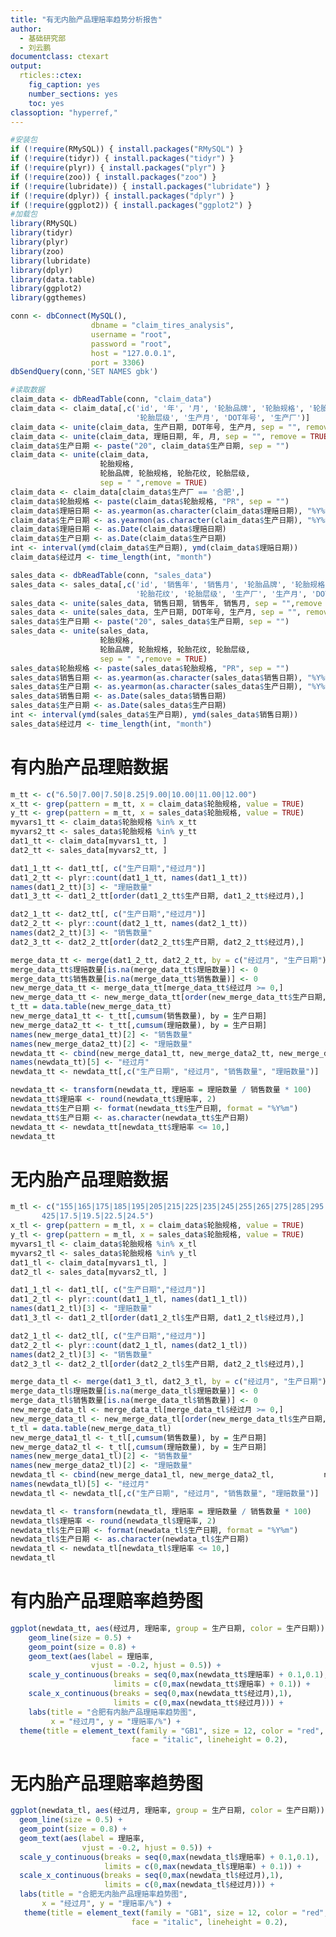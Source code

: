 ```yaml
---
title: "有无内胎产品理赔率趋势分析报告"
author:
  - 基础研究部
  - 刘云鹏
documentclass: ctexart
output:
  rticles::ctex:
    fig_caption: yes
    number_sections: yes
    toc: yes
classoption: "hyperref,"
---
```


```r
#安装包
if (!require(RMySQL)) { install.packages("RMySQL") }
if (!require(tidyr)) { install.packages("tidyr") }
if (!require(plyr)) { install.packages("plyr") }
if (!require(zoo)) { install.packages("zoo") }
if (!require(lubridate)) { install.packages("lubridate") }
if (!require(dplyr)) { install.packages("dplyr") }
if (!require(ggplot2)) { install.packages("ggplot2") }
#加载包
library(RMySQL)
library(tidyr)
library(plyr)
library(zoo)
library(lubridate)
library(dplyr)
library(data.table)
library(ggplot2)
library(ggthemes)
```

```r
conn <- dbConnect(MySQL(), 
                  dbname = "claim_tires_analysis",
                  username = "root",
                  password = "root",
                  host = "127.0.0.1",
                  port = 3306)
dbSendQuery(conn,'SET NAMES gbk')
```

```r

#读取数据
claim_data <- dbReadTable(conn, "claim_data")
claim_data <- claim_data[,c('id', '年', '月', '轮胎品牌', '轮胎规格', '轮胎花纹',
                            '轮胎层级', '生产月', 'DOT年号', '生产厂')]
claim_data <- unite(claim_data, 生产日期, DOT年号, 生产月, sep = "", remove = TRUE)
claim_data <- unite(claim_data, 理赔日期, 年, 月, sep = "", remove = TRUE)
claim_data$生产日期 <- paste("20", claim_data$生产日期, sep = "")
claim_data <- unite(claim_data, 
                    轮胎规格,
                    轮胎品牌, 轮胎规格, 轮胎花纹, 轮胎层级,
                    sep = " ",remove = TRUE)
claim_data <- claim_data[claim_data$生产厂 == '合肥',] 
claim_data$轮胎规格 <- paste(claim_data$轮胎规格, "PR", sep = "")
claim_data$理赔日期 <- as.yearmon(as.character(claim_data$理赔日期), "%Y%m")
claim_data$生产日期 <- as.yearmon(as.character(claim_data$生产日期), "%Y%m")
claim_data$理赔日期 <- as.Date(claim_data$理赔日期)
claim_data$生产日期 <- as.Date(claim_data$生产日期)
int <- interval(ymd(claim_data$生产日期), ymd(claim_data$理赔日期))
claim_data$经过月 <- time_length(int, "month")

sales_data <- dbReadTable(conn, "sales_data")
sales_data <- sales_data[,c('id', '销售年', '销售月', '轮胎品牌', '轮胎规格', 
                            '轮胎花纹', '轮胎层级', '生产厂', '生产月', 'DOT年号')]
sales_data <- unite(sales_data, 销售日期, 销售年, 销售月, sep = "",remove = TRUE)
sales_data <- unite(sales_data, 生产日期, DOT年号, 生产月, sep = "", remove = TRUE)
sales_data$生产日期 <- paste("20", sales_data$生产日期, sep = "")
sales_data <- unite(sales_data, 
                    轮胎规格, 
                    轮胎品牌, 轮胎规格, 轮胎花纹, 轮胎层级,
                    sep = " ",remove = TRUE)
sales_data$轮胎规格 <- paste(sales_data$轮胎规格, "PR", sep = "")
sales_data$销售日期 <- as.yearmon(as.character(sales_data$销售日期), "%Y%m")
sales_data$生产日期 <- as.yearmon(as.character(sales_data$生产日期), "%Y%m")
sales_data$销售日期 <- as.Date(sales_data$销售日期)
sales_data$生产日期 <- as.Date(sales_data$生产日期)
int <- interval(ymd(sales_data$生产日期), ymd(sales_data$销售日期))
sales_data$经过月 <- time_length(int, "month")
```


# 有内胎产品理赔数据

```r
m_tt <- c("6.50|7.00|7.50|8.25|9.00|10.00|11.00|12.00")
x_tt <- grep(pattern = m_tt, x = claim_data$轮胎规格, value = TRUE)
y_tt <- grep(pattern = m_tt, x = sales_data$轮胎规格, value = TRUE)
myvars1_tt <- claim_data$轮胎规格 %in% x_tt
myvars2_tt <- sales_data$轮胎规格 %in% y_tt
dat1_tt <- claim_data[myvars1_tt, ]
dat2_tt <- sales_data[myvars2_tt, ]

dat1_1_tt <- dat1_tt[, c("生产日期","经过月")]
dat1_2_tt <- plyr::count(dat1_1_tt, names(dat1_1_tt))
names(dat1_2_tt)[3] <- "理赔数量"
dat1_3_tt <- dat1_2_tt[order(dat1_2_tt$生产日期, dat1_2_tt$经过月),]

dat2_1_tt <- dat2_tt[, c("生产日期","经过月")]
dat2_2_tt <- plyr::count(dat2_1_tt, names(dat2_1_tt))
names(dat2_2_tt)[3] <- "销售数量"
dat2_3_tt <- dat2_2_tt[order(dat2_2_tt$生产日期, dat2_2_tt$经过月),]

merge_data_tt <- merge(dat1_2_tt, dat2_2_tt, by = c("经过月", "生产日期"), all = TRUE)
merge_data_tt$理赔数量[is.na(merge_data_tt$理赔数量)] <- 0
merge_data_tt$销售数量[is.na(merge_data_tt$销售数量)] <- 0
new_merge_data_tt <- merge_data_tt[merge_data_tt$经过月 >= 0,]
new_merge_data_tt <- new_merge_data_tt[order(new_merge_data_tt$生产日期,new_merge_data_tt$经过月),]
t_tt = data.table(new_merge_data_tt)
new_merge_data1_tt <- t_tt[,cumsum(销售数量), by = 生产日期]
new_merge_data2_tt <- t_tt[,cumsum(理赔数量), by = 生产日期]
names(new_merge_data1_tt)[2] <- "销售数量"
names(new_merge_data2_tt)[2] <- "理赔数量"
newdata_tt <- cbind(new_merge_data1_tt, new_merge_data2_tt, new_merge_data_tt$经过月)
names(newdata_tt)[5] <- "经过月"
newdata_tt <- newdata_tt[,c("生产日期", "经过月", "销售数量", "理赔数量")]

newdata_tt <- transform(newdata_tt, 理赔率 = 理赔数量 / 销售数量 * 100)
newdata_tt$理赔率 <- round(newdata_tt$理赔率, 2)
newdata_tt$生产日期 <- format(newdata_tt$生产日期, format = "%Y%m")
newdata_tt$生产日期 <- as.character(newdata_tt$生产日期)
newdata_tt <- newdata_tt[newdata_tt$理赔率 <= 10,]
newdata_tt
```

# 无内胎产品理赔数据

```r
m_tl <- c("155|165|175|185|195|205|215|225|235|245|255|265|275|285|295|31|385|445|
       425|17.5|19.5|22.5|24.5")
x_tl <- grep(pattern = m_tl, x = claim_data$轮胎规格, value = TRUE)
y_tl <- grep(pattern = m_tl, x = sales_data$轮胎规格, value = TRUE)
myvars1_tl <- claim_data$轮胎规格 %in% x_tl
myvars2_tl <- sales_data$轮胎规格 %in% y_tl
dat1_tl <- claim_data[myvars1_tl, ]
dat2_tl <- sales_data[myvars2_tl, ]

dat1_1_tl <- dat1_tl[, c("生产日期","经过月")]
dat1_2_tl <- plyr::count(dat1_1_tl, names(dat1_1_tl))
names(dat1_2_tl)[3] <- "理赔数量"
dat1_3_tl <- dat1_2_tl[order(dat1_2_tl$生产日期, dat1_2_tl$经过月),]

dat2_1_tl <- dat2_tl[, c("生产日期","经过月")]
dat2_2_tl <- plyr::count(dat2_1_tl, names(dat2_1_tl))
names(dat2_2_tl)[3] <- "销售数量"
dat2_3_tl <- dat2_2_tl[order(dat2_2_tl$生产日期, dat2_2_tl$经过月),]

merge_data_tl <- merge(dat1_3_tl, dat2_3_tl, by = c("经过月", "生产日期"), all = TRUE)
merge_data_tl$理赔数量[is.na(merge_data_tl$理赔数量)] <- 0
merge_data_tl$销售数量[is.na(merge_data_tl$销售数量)] <- 0
new_merge_data_tl <- merge_data_tl[merge_data_tl$经过月 >= 0,]
new_merge_data_tl <- new_merge_data_tl[order(new_merge_data_tl$生产日期,new_merge_data_tl$经过月),]
t_tl = data.table(new_merge_data_tl)
new_merge_data1_tl <- t_tl[,cumsum(销售数量), by = 生产日期]
new_merge_data2_tl <- t_tl[,cumsum(理赔数量), by = 生产日期]
names(new_merge_data1_tl)[2] <- "销售数量"
names(new_merge_data2_tl)[2] <- "理赔数量"
newdata_tl <- cbind(new_merge_data1_tl, new_merge_data2_tl,           new_merge_data_tl$经过月)
names(newdata_tl)[5] <- "经过月"
newdata_tl <- newdata_tl[,c("生产日期", "经过月", "销售数量", "理赔数量")]

newdata_tl <- transform(newdata_tl, 理赔率 = 理赔数量 / 销售数量 * 100)
newdata_tl$理赔率 <- round(newdata_tl$理赔率, 2)
newdata_tl$生产日期 <- format(newdata_tl$生产日期, format = "%Y%m")
newdata_tl$生产日期 <- as.character(newdata_tl$生产日期)
newdata_tl <- newdata_tl[newdata_tl$理赔率 <= 10,]
newdata_tl
```

# 有内胎产品理赔率趋势图

```r
ggplot(newdata_tt, aes(经过月, 理赔率, group = 生产日期, color = 生产日期)) +
    geom_line(size = 0.5) +
    geom_point(size = 0.8) +
    geom_text(aes(label = 理赔率, 
                  vjust = -0.2, hjust = 0.5)) +
    scale_y_continuous(breaks = seq(0,max(newdata_tt$理赔率) + 0.1,0.1), 
                       limits = c(0,max(newdata_tt$理赔率) + 0.1)) +
    scale_x_continuous(breaks = seq(0,max(newdata_tt$经过月),1),
                       limits = c(0,max(newdata_tt$经过月))) +
    labs(title = "合肥有内胎产品理赔率趋势图",
         x = "经过月", y = "理赔率/%") +
  theme(title = element_text(family = "GB1", size = 12, color = "red",
                           face = "italic", lineheight = 0.2),                                    plot.title = element_text(hjust = 0.5))
```

# 无内胎产品理赔率趋势图

```r
ggplot(newdata_tl, aes(经过月, 理赔率, group = 生产日期, color = 生产日期)) +
  geom_line(size = 0.5) +
  geom_point(size = 0.8) +
  geom_text(aes(label = 理赔率, 
                vjust = -0.2, hjust = 0.5)) +
  scale_y_continuous(breaks = seq(0,max(newdata_tl$理赔率) + 0.1,0.1), 
                     limits = c(0,max(newdata_tl$理赔率) + 0.1)) +
  scale_x_continuous(breaks = seq(0,max(newdata_tl$经过月),1),
                     limits = c(0,max(newdata_tl$经过月))) +
  labs(title = "合肥无内胎产品理赔率趋势图",
       x = "经过月", y = "理赔率/%") + 
   theme(title = element_text(family = "GB1", size = 12, color = "red",
                           face = "italic", lineheight = 0.2),                                    plot.title = element_text(hjust = 0.5))
```
